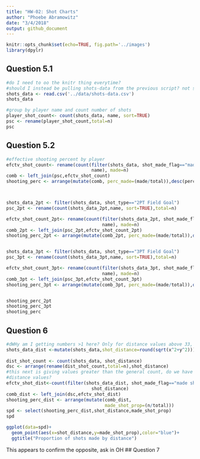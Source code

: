 ```yaml
---
title: "HW-02: Shot Charts"
author: "Phoebe Abramowitz"
date: "3/4/2018"
output: github_document
---
```

```r
knitr::opts_chunk$set(echo=TRUE, fig.path='../images')
library(dpylr)
```
## Question 5.1
```r
#do I need to oo the knitr thing everytime?
#should I instead be pulling shots-data from the previous script? not sure how to do that in R
shots_data <- read.csv('../data/shots-data.csv')
shots_data

#group by player name and count number of shots 
player_shot_count<- count(shots_data, name, sort=TRUE)
psc <- rename(player_shot_count,total=n)
psc
```
## Question 5.2
```r
#effective shooting percent by player
efctv_shot_count<- rename(count(filter(shots_data, shot_made_flag=="made shot"), 
                                name), made=n)
comb <- left_join(psc,efctv_shot_count)
shooting_perc <- arrange(mutate(comb, perc_made=(made/total)),desc(perc_made))



shots_data_2pt <- filter(shots_data, shot_type=="2PT Field Goal")
psc_2pt <- rename(count(shots_data_2pt,name, sort=TRUE),total=n)

efctv_shot_count_2pt<- rename(count(filter(shots_data_2pt, shot_made_flag=="made shot"),
                                    name), made=n)
comb_2pt <- left_join(psc_2pt,efctv_shot_count_2pt)
shooting_perc_2pt <- arrange(mutate(comb_2pt, perc_made=(made/total)),desc(perc_made))


shots_data_3pt <- filter(shots_data, shot_type=="3PT Field Goal")
psc_3pt <- rename(count(shots_data_3pt,name, sort=TRUE),total=n)

efctv_shot_count_3pt<- rename(count(filter(shots_data_3pt, shot_made_flag=="made shot"),
                                    name), made=n)
comb_3pt <- left_join(psc_3pt,efctv_shot_count_3pt)
shooting_perc_3pt <- arrange(mutate(comb_3pt, perc_made=(made/total)),desc(perc_made))


shooting_perc_2pt
shooting_perc_3pt
shooting_perc
```
## Question 6
```r
#dWHy am I getting numbers >1 here? Only for distance values above 33, which is very big
shots_data_dist <-mutate(shots_data,shot_distance=round(sqrt(x^2+y^2)))
                        
dist_shot_count <- count(shots_data, shot_distance)
dsc <- arrange(rename(dist_shot_count,total=n),shot_distance)
#this next is giving values greater than the general count, do we have some shots without
#distance values?
efctv_shot_dist<-count(filter(shots_data_dist, shot_made_flag=="made shot"),
                                shot_distance)
comb_dist <- left_join(dsc,efctv_shot_dist)
shooting_perc_dist <- arrange(mutate(comb_dist, 
                                     made_shot_prop=(n/total)))
spd <- select(shooting_perc_dist,shot_distance,made_shot_prop)
spd
```
```r
ggplot(data=spd)+
  geom_point(aes(x=shot_distance,y=made_shot_prop),color="blue")+
  ggtitle("Proportion of shots made by distance")
```
This appears to confirm the opposite, ask in OH
## Question 7


